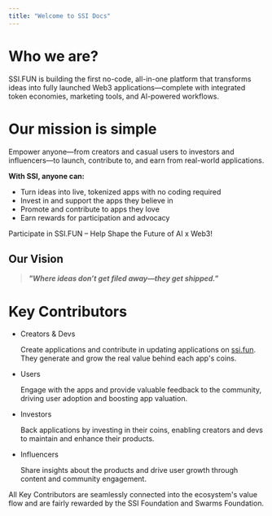```yaml
---
title: "Welcome to SSI Docs"
---
```


# Who we are?

SSI.FUN is building the first no-code, all-in-one platform that transforms ideas into fully launched Web3 applications—complete with integrated token economies, marketing tools, and AI-powered workflows.

# Our mission is simple

Empower anyone—from creators and casual users to investors and influencers—to launch, contribute to, and earn from real-world applications.

**With SSI, anyone can:**

- Turn ideas into live, tokenized apps with no coding required
- Invest in and support the apps they believe in
- Promote and contribute to apps they love
- Earn rewards for participation and advocacy

Participate in SSI.FUN – Help Shape the Future of AI x Web3\!

## Our Vision

> **_"Where ideas don’t get filed away—they get shipped."_**

# Key Contributors

- Creators & Devs

  Create applications and contribute in updating applications on [ssi.fun](http://ssi.fun). They generate and grow the real value behind each app's coins.
- Users

  Engage with the apps and provide valuable feedback to the community, driving user adoption and boosting app valuation.
- Investors

  Back applications by investing in their coins, enabling creators and devs to maintain and enhance their products.
- Influencers

  Share insights about the products and drive user growth through content and community engagement.

All Key Contributors are seamlessly connected into the ecosystem's value flow and are fairly rewarded by the SSI Foundation and Swarms Foundation.